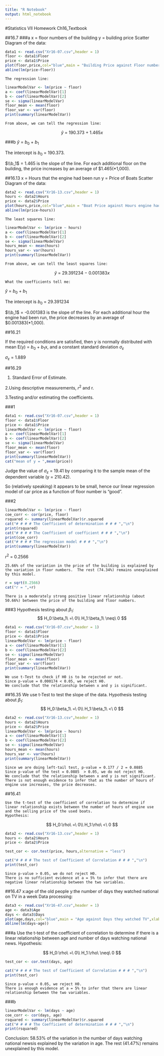 ```yaml
---
title: "R Notebook"
output: html_notebook
---
```

#Statistics VII Homework Ch16_Textbook

##16.7
###a
    x = floor numbers of the building
    y = building price
    Scatter Diagram of the data:
```r
data1 <- read.csv("Xr16-07.csv",header = 1)
floor <- data1$Floor
price <- data1$Price
plot(floor,price,col="blue",main = "Building Price against Floor numbers",xlab="Floor numbers",ylab="Price(in $1,000s)")
abline(lm(price~floor))
```
    The regression line:
```r
linearModelVar <- lm(price ~ floor)
a <- coef(linearModelVar)[1]
b <- coef(linearModelVar)[2]
se <- sigma(linearModelVar)
floor_mean <- mean(floor)
floor_var <- var(floor)
print(summary(linearModelVar))

```
    From above, we can tell the regression line:
$$
\hat{y}\ =\ 190.373\ +\ 1.465x
$$

###b
$\hat{y}$ = $b_0$ + $b_1$

The intercept is $b_0$ = 190.373.

$\\b_1$ = 1.465 is the slope of the line. For each additional floor on the building, the price increases by an average of $1.465(*1,000).

##16.13
    x = Hours that the engine had been run
    y = Price of Boats
    Scatter Diagram of the data:
```r
data2 <- read.csv("Xr16-13.csv",header = 1)
hours <- data2$Hours
price <- data2$Price
plot(hours,price,col="blue",main = "Boat Price against Hours engine had been run",xlab="Hours",ylab="Price(in $1,000s)")
abline(lm(price~hours))
```
    The least squares line:
```r
linearModelVar <- lm(price ~ hours)
a <- coef(linearModelVar)[1]
b <- coef(linearModelVar)[2]
se <- sigma(linearModelVar)
hours_mean <- mean(hours)
hours_var <- var(hours)
print(summary(linearModelVar))

```

    From above, we can tell the least squares line:
$$
\hat{y}\ =\ 29.391234\ -\ 0.001383x
$$

    What the coefficients tell me:
$\hat{y}$ = $b_0$ + $b_1$

The intercept is $b_0$ = 29.391234

$\\b_1$ = -0.001383 is the slope of the line. For each additional hour the engine had been run, the price decreases by an average of $0.001383(*1,000).

##16.21

If the required conditions are satisfied, then y is normally distributed with mean E(y) = $b_0$ + $b_1$x, and a constant standard deviation ${\sigma}_{\varepsilon}$

${\sigma}_{\varepsilon}$ = 1.889

##16.29

1. Standard Error of Estimate.

2.Using descriptive measurements, $r^2$ and r.

3.Testing and/or estimating the coefficients.

###1
```r
data1 <- read.csv("Xr16-07.csv",header = 1)
floor <- data1$Floor
price <- data1$Price
linearModelVar <- lm(price ~ floor)
a <- coef(linearModelVar)[1]
b <- coef(linearModelVar)[2]
se <- sigma(linearModelVar)
floor_mean <- mean(floor)
floor_var <- var(floor)
print(summary(linearModelVar))
cat("mean of y = ",mean(price))

```

Judge the value of ${\sigma}_{\varepsilon}$ = 19.41 by comparing it to the sample mean of the dependent variable (y = 210.42).

So (relatively speaking) it appears to be small, hence our linear regression model of car price as a function of floor number is “good”.

###2

```r
linearModelVar <- lm(price ~ floor)
coe_corr <- cor(price, floor)
rsquared <- summary(linearModelVar)$r.squared
cat("# # # # The Coefficient of determination # # # ","\n")
print(rsquared)
cat("# # # # The Coefficient of coefficient # # # ","\n")
print(coe_corr)
cat("# # # # The regression model # # # ","\n")
print(summary(linearModelVar)) 
```

$r^2$ = 0.2566

    25.66% of the variation in the price of the building is explained by the variation in floor numbers.  The rest (74.34%) remains unexplained by this model.
```r
r = sqrt(0.2566)
cat("r = ",+r)
```
    There is a moderately strong positive linear relationship (about 50.66%) between the price of the building and floor numbers.
    
###3
Hypothesis testing about $\beta_1$:
$$
H_0:\beta_1\ =\ 0\\
H_1:\beta_1\ \neq\ 0
$$

```r
data1 <- read.csv("Xr16-07.csv",header = 1)
floor <- data1$Floor
price <- data1$Price
linearModelVar <- lm(price ~ floor)
a <- coef(linearModelVar)[1]
b <- coef(linearModelVar)[2]
se <- sigma(linearModelVar)
floor_mean <- mean(floor)
floor_var <- var(floor)
print(summary(linearModelVar))
```

    We use t-Test to check if H0 is to be rejected or not.
    Since p-value = 0.000174 < 0.05, we reject H0.
    We conclude that the relationship between x and y is significant.

##16.35
    We use t-Test to test the slope of the data.
Hypothesis testing about $\beta_1$:
$$
H_0:\beta_1\ =\ 0\\
H_1:\beta_1\ <\ 0
$$

```r
data2 <- read.csv("Xr16-13.csv",header = 1)
hours <- data2$Hours
price <- data2$Price
linearModelVar <- lm(price ~ hours)
a <- coef(linearModelVar)[1]
b <- coef(linearModelVar)[2]
se <- sigma(linearModelVar)
hours_mean <- mean(hours)
hours_var <- var(hours)
print(summary(linearModelVar))

```

    Since we are doing left-tail test, p-value = 0.177 / 2 = 0.0885
    Since p-value of the test = 0.0885  > 0.05, we do not reject H0.
    We conclude that the relationship between x and y is not significant.
    There is not enough evidence to infer that as the number of hours of engine use increases, the price decreases.


##16.41
    
    Use the t-test of the coefficient of correlation to determine if linear relationship exists between the number of hours of engine use and the selling price of the used boats.
    Hypothesis:
    
$$
H_0:\rho\ =\ 0\\
H_1:\rho\ <\ 0
$$

```r
data2 <- read.csv("Xr16-13.csv",header = 1)
hours <- data2$Hours
price <- data2$Price

test_cor <- cor.test(price, hours,alternative = "less")

cat("# # # # The test of Coefficient of Correlation # # # ","\n")
print(test_cor)
```
    Since p-value > 0.05, we do not reject H0.
    There is no sufficient evidence at a = 5% to infer that there are negative linear relationship between the two variables. 

##16.47
    x:age of the old people
    y:the number of days they watched national on TV in a week
    Data processing:
```r
data3 <- read.csv("Xr16-47.csv",header = 1)
age <- data3$Age
days <- data3$Days
plot(age,days,col="blue",main = "Age against Days they watched TV",xlab="Age",ylab="Days(in a week)")
abline(lm(days~age))
```
###a
    Use the t-test of the coefficient of correlation to determine if there is a linear relationship between age and number of days watching national news.
    Hypothesis:
    
$$
H_0:\rho\ =\ 0\\
H_1:\rho\ \neq\ 0
$$

```r
test_cor <- cor.test(days, age)

cat("# # # # The test of Coefficient of Correlation # # # ","\n")
print(test_cor)
```
    Since p-value < 0.05, we reject H0.
    There is enough evidence at a = 5% to infer that there are linear relationship between the two variables. 
###b
```r
linearModelVar <- lm(days ~ age)
coe_corr <- cor(days, age)
rsquared <- summary(linearModelVar)$r.squared
cat("# # # # The Coefficient of determination # # # ","\n")
print(rsquared)
```
Conclusion:
    58.53% of the variation in the number of days watching national newsis explained by the variation in age. The rest (41.47%) remains unexplained by this model.
